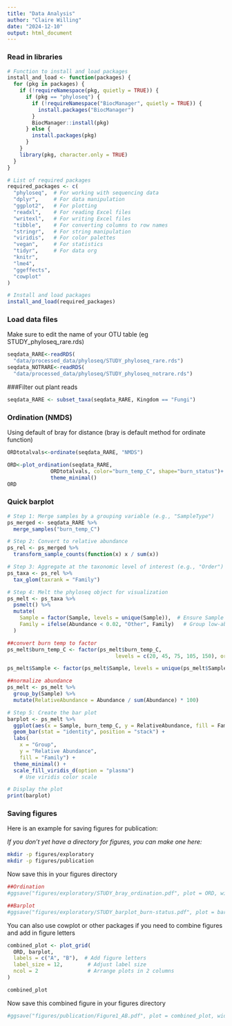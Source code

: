 ```yaml
---
title: "Data Analysis"
author: "Claire Willing"
date: "2024-12-10"
output: html_document
---
```


### Read in libraries

```r
# Function to install and load packages
install_and_load <- function(packages) {
  for (pkg in packages) {
    if (!requireNamespace(pkg, quietly = TRUE)) {
      if (pkg == "phyloseq") {
        if (!requireNamespace("BiocManager", quietly = TRUE)) {
          install.packages("BiocManager")
        }
        BiocManager::install(pkg)
      } else {
        install.packages(pkg)
      }
    }
    library(pkg, character.only = TRUE)
  }
}

# List of required packages
required_packages <- c(
  "phyloseq",  # For working with sequencing data
  "dplyr",     # For data manipulation
  "ggplot2",   # For plotting
  "readxl",    # For reading Excel files
  "writexl",   # For writing Excel files
  "tibble",    # For converting columns to row names
  "stringr",   # For string manipulation
  "viridis",   # For color palettes
  "vegan",     # For statistics
  "tidyr",     # For data org
  "knitr",
  "lme4",
  "ggeffects", 
  "cowplot"
)

# Install and load packages
install_and_load(required_packages)
```

### Load data files

Make sure to edit the name of your OTU table (eg STUDY_phyloseq_rare.rds)

```r
seqdata_RARE<-readRDS(
  "data/processed_data/phyloseq/STUDY_phyloseq_rare.rds")
seqdata_NOTRARE<-readRDS(
  "data/processed_data/phyloseq/STUDY_phyloseq_notrare.rds")
```

###Filter out plant reads
```r
seqdata_RARE <- subset_taxa(seqdata_RARE, Kingdom == "Fungi")
```

### Ordination (NMDS)

Using default of bray for distance (bray is default method for ordinate function)

```r

ORDtotalvals<-ordinate(seqdata_RARE, "NMDS")

ORD<-plot_ordination(seqdata_RARE, 
              ORDtotalvals, color="burn_temp_C", shape="burn_status")+
              theme_minimal()
ORD
```

### Quick barplot

```r
# Step 1: Merge samples by a grouping variable (e.g., "SampleType")
ps_merged <- seqdata_RARE %>%
  merge_samples("burn_temp_C")

# Step 2: Convert to relative abundance
ps_rel <- ps_merged %>%
  transform_sample_counts(function(x) x / sum(x))

# Step 3: Aggregate at the taxonomic level of interest (e.g., "Order")
ps_taxa <- ps_rel %>%
  tax_glom(taxrank = "Family")

# Step 4: Melt the phyloseq object for visualization
ps_melt <- ps_taxa %>%
  psmelt() %>%
  mutate(
    Sample = factor(Sample, levels = unique(Sample)),  # Ensure Sample is a factor
    Family = ifelse(Abundance < 0.02, "Other", Family)   # Group low-abundance taxa as "Other"
  )

##convert burn temp to factor
ps_melt$burn_temp_C <- factor(ps_melt$burn_temp_C, 
                                   levels = c(20, 45, 75, 105, 150), ordered = TRUE)

ps_melt$Sample <- factor(ps_melt$Sample, levels = unique(ps_melt$Sample[order(ps_melt$burn_temp_C)]))

##normalize abundance
ps_melt <- ps_melt %>%
  group_by(Sample) %>%
  mutate(RelativeAbundance = Abundance / sum(Abundance) * 100)

# Step 5: Create the bar plot
barplot <- ps_melt %>%
  ggplot(aes(x = Sample, burn_temp_C, y = RelativeAbundance, fill = Family)) +
  geom_bar(stat = "identity", position = "stack") +
  labs(
    x = "Group",
    y = "Relative Abundance",
    fill = "Family") +
  theme_minimal() +
  scale_fill_viridis_d(option = "plasma")
    # Use viridis color scale

# Display the plot
print(barplot)
```

### Saving figures

Here is an example for saving figures for publication:

*If you don't yet have a directory for figures, you can make one here:*

```bash
mkdir -p figures/exploratory
mkdir -p figures/publication
```

Now save this in your figures directory

```r
##Ordination
#ggsave("figures/exploratory/STUDY_bray_ordination.pdf", plot = ORD, width = 6, height = 4, dpi = 300)

##Barplot
#ggsave("figures/exploratory/STUDY_barplot_burn-status.pdf", plot = barplot, width = 6, height = 4, dpi = 300)
```

You can also use cowplot or other packages if you need to combine figures and add in figure letters

```r
combined_plot <- plot_grid(
  ORD, barplot,
  labels = c("A", "B"),  # Add figure letters
  label_size = 12,        # Adjust label size
  ncol = 2                # Arrange plots in 2 columns
)

combined_plot
```

Now save this combined figure in your figures directory

```r
#ggsave("figures/publication/Figure1_AB.pdf", plot = combined_plot, width = 6, height = 4, dpi = 300)
```
